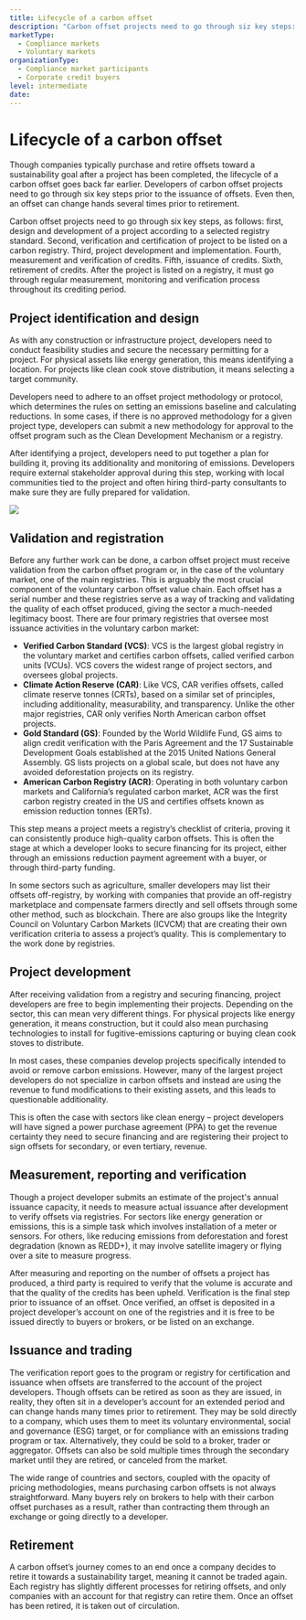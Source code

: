 ```yaml
---
title: Lifecycle of a carbon offset
description: "Carbon offset projects need to go through siz key steps: the project is identified and designed; it is then validated by a registry before the project is undertaken; emissions are measured, reported and verified before the offset can be issued and traded; and the last stage is retirement."
marketType:
  - Compliance markets
  - Voluntary markets
organizationType:
  - Compliance market participants
  - Corporate credit buyers
level: intermediate
date: 
---
```


# Lifecycle of a carbon offset

Though companies typically purchase and retire offsets toward a sustainability goal after a project has been completed, the lifecycle of a carbon offset goes back far earlier. Developers of carbon offset projects need to go through six key steps prior to the issuance of offsets. Even then, an offset can change hands several times prior to retirement.

<KeyMessage>
  Carbon offset projects need to go through six key steps, as follows: first, design and development of a project according to a selected registry standard. Second, verification and certification of project to be listed on a carbon registry. Third, project development and implementation. Fourth, measurement and verification of credits. Fifth, issuance of credits. Sixth, retirement of credits. After the project is listed on a registry, it must go through regular measurement, monitoring and verification process throughout its crediting period.
</KeyMessage>

## Project identification and design

As with any construction or infrastructure project, developers need to conduct feasibility studies and secure the necessary permitting for a project. For physical assets like energy generation, this means identifying a location. For projects like clean cook stove distribution, it means selecting a target community.

Developers need to adhere to an offset project methodology or protocol, which determines the rules on setting an emissions baseline and calculating reductions. In some cases, if there is no approved methodology for a given project type, developers can submit a new methodology for approval to the offset program such as the Clean Development Mechanism or a registry.

After identifying a project, developers need to put together a plan for building it, proving its additionality and monitoring of emissions. Developers require external stakeholder approval during this step, working with local communities tied to the project and often hiring third-party consultants to make sure they are fully prepared for validation.

<Image src="offset-lifecycle-1.png" ratio={0} />

## Validation and registration

Before any further work can be done, a carbon offset project must receive validation from the carbon offset program or, in the case of the voluntary market, one of the main registries. This is arguably the most crucial component of the voluntary carbon offset value chain. Each offset has a serial number and these registries serve as a way of tracking and validating the quality of each offset produced, giving the sector a much-needed legitimacy boost. There are four primary registries that oversee most issuance activities in the voluntary carbon market:

- **Verified Carbon Standard (VCS)**: VCS is the largest global registry in the voluntary market and certifies carbon offsets, called verified carbon units (VCUs). VCS covers the widest range of project sectors, and oversees global projects.
- **Climate Action Reserve (CAR)**: Like VCS, CAR verifies offsets, called climate reserve tonnes (CRTs), based on a similar set of principles, including additionality, measurability, and transparency. Unlike the other major registries, CAR only verifies North American carbon offset projects.
- **Gold Standard (GS)**: Founded by the World Wildlife Fund, GS aims to align credit verification with the Paris Agreement and the 17 Sustainable Development Goals established at the 2015 United Nations General Assembly. GS lists projects on a global scale, but does not have any avoided deforestation projects on its registry.
- **American Carbon Registry (ACR)**: Operating in both voluntary carbon markets and California’s regulated carbon market, ACR was the first carbon registry created in the US and certifies offsets known as emission reduction tonnes (ERTs).

This step means a project meets a registry’s checklist of criteria, proving it can consistently produce high-quality carbon offsets. This is often the stage at which a developer looks to secure financing for its project, either through an emissions reduction payment agreement with a buyer, or through third-party funding.

In some sectors such as agriculture, smaller developers may list their offsets off-registry, by working with companies that provide an off-registry marketplace and compensate farmers directly and sell offsets through some other method, such as blockchain. There are also groups like the Integrity Council on Voluntary Carbon Markets (ICVCM) that are creating their own verification criteria to assess a project’s quality. This is complementary to the work done by registries.

## Project development

After receiving validation from a registry and securing financing, project developers are free to begin implementing their projects. Depending on the sector, this can mean very different things. For physical projects like energy generation, it means construction, but it could also mean purchasing technologies to install for fugitive-emissions capturing or buying clean cook stoves to distribute.

In most cases, these companies develop projects specifically intended to avoid or remove carbon emissions. However, many of the largest project developers do not specialize in carbon offsets and instead are using the revenue to fund modifications to their existing assets, and this leads to questionable additionality.

This is often the case with sectors like clean energy – project developers will have signed a power purchase agreement (PPA) to get the revenue certainty they need to secure financing and are registering their project to sign offsets for secondary, or even tertiary, revenue.

## Measurement, reporting and verification

Though a project developer submits an estimate of the project's annual issuance capacity, it needs to measure actual issuance after development to verify offsets via registries. For sectors like energy generation or emissions, this is a simple task which involves installation of a meter or sensors. For others, like reducing emissions from deforestation and forest degradation (known as REDD+), it may involve satellite imagery or flying over a site to measure progress.

After measuring and reporting on the number of offsets a project has produced, a third party is required to verify that the volume is accurate and that the quality of the credits has been upheld. Verification is the final step prior to issuance of an offset. Once verified, an offset is deposited in a project developer’s account on one of the registries and it is free to be issued directly to buyers or brokers, or be listed on an exchange.

## Issuance and trading

The verification report goes to the program or registry for certification and issuance when offsets are transferred to the account of the project developers. Though offsets can be retired as soon as they are issued, in reality, they often sit in a developer’s account for an extended period and can change hands many times prior to retirement. They may be sold directly to a company, which uses them to meet its voluntary environmental, social and governance (ESG) target, or for compliance with an emissions trading program or tax. Alternatively, they could be sold to a broker, trader or aggregator. Offsets can also be sold multiple times through the secondary market until they are retired, or canceled from the market.

The wide range of countries and sectors, coupled with the opacity of pricing methodologies, means purchasing carbon offsets is not always straightforward. Many buyers rely on brokers to help with their carbon offset purchases as a result, rather than contracting them through an exchange or going directly to a developer.

## Retirement

A carbon offset’s journey comes to an end once a company decides to retire it towards a sustainability target, meaning it cannot be traded again. Each registry has slightly different processes for retiring offsets, and only companies with an account for that registry can retire them. Once an offset has been retired, it is taken out of circulation.
